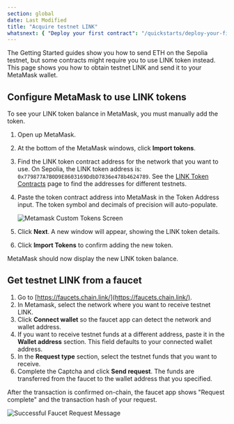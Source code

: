 ```yaml
---
section: global
date: Last Modified
title: "Acquire testnet LINK"
whatsnext: { "Deploy your first contract": "/quickstarts/deploy-your-first-contract" }
---
```


The Getting Started guides show you how to send ETH on the Sepolia testnet, but some contracts might require you to use LINK token instead. This page shows you how to obtain testnet LINK and send it to your MetaMask wallet.

## Configure MetaMask to use LINK tokens

To see your LINK token balance in MetaMask, you must manually add the token.

1. Open up MetaMask.
1. At the bottom of the MetaMask windows, click **Import tokens**.
1. Find the LINK token contract address for the network that you want to use. On Sepolia, the LINK token address is: `0x779877A7B0D9E8603169DdbD7836e478b4624789`. See the [LINK Token Contracts](/resources/link-token-contracts) page to find the addresses for different testnets.
1. Paste the token contract address into MetaMask in the Token Address input. The token symbol and decimals of precision will auto-populate.

   ![Metamask Custom Tokens Screen](/images/getting-started/metamaskImportTokens.webp)

1. Click **Next**. A new window will appear, showing the LINK token details.
1. Click **Import Tokens** to confirm adding the new token.

MetaMask should now display the new LINK token balance.

## Get testnet LINK from a faucet

1. Go to [https://faucets.chain.link/](https://faucets.chain.link/).
1. In Metamask, select the network where you want to receive testnet LINK.
1. Click **Connect wallet** so the faucet app can detect the network and wallet address.
1. If you want to receive testnet funds at a different address, paste it in the **Wallet address** section. This field defaults to your connected wallet address.
1. In the **Request type** section, select the testnet funds that you want to receive.
1. Complete the Captcha and click **Send request**. The funds are transferred from the faucet to the wallet address that you specified.

After the transaction is confirmed on-chain, the faucet app shows "Request complete" and the transaction hash of your request.

![Successful Faucet Request Message](/files/faucet-success.png)

